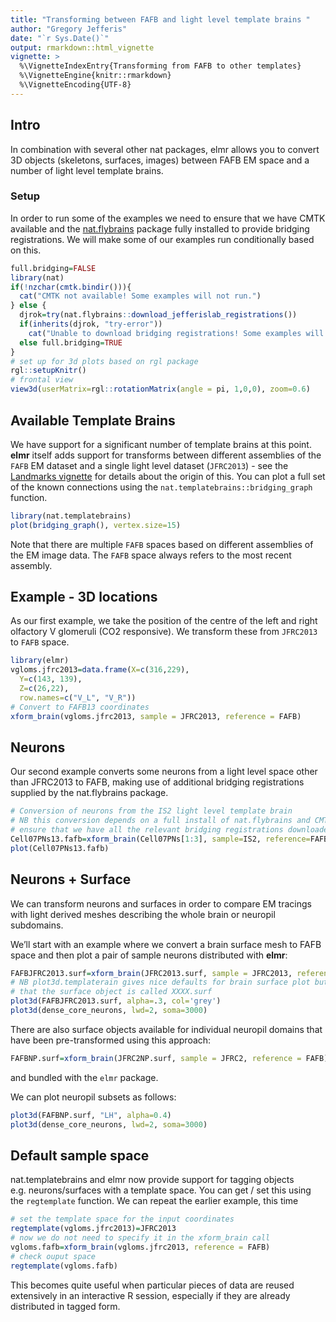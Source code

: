 ```yaml
---
title: "Transforming between FAFB and light level template brains "
author: "Gregory Jefferis"
date: "`r Sys.Date()`"
output: rmarkdown::html_vignette
vignette: >
  %\VignetteIndexEntry{Transforming from FAFB to other templates}
  %\VignetteEngine{knitr::rmarkdown}
  %\VignetteEncoding{UTF-8}
---
```

## Intro

In combination with several other nat packages, elmr allows you to convert 3D 
objects (skeletons, surfaces, images) between FAFB EM space and a number of light
level template brains.

### Setup
In order to run some of the examples we need to ensure that we have CMTK 
available and the [nat.flybrains](https://github.com/jefferislab/nat.flybrains) 
package fully installed to provide bridging
registrations. We will make some of our examples run conditionally based on this.

```r
full.bridging=FALSE
library(nat)
if(!nzchar(cmtk.bindir())){
  cat("CMTK not available! Some examples will not run.")
} else {
  djrok=try(nat.flybrains::download_jefferislab_registrations())
  if(inherits(djrok, "try-error")) 
    cat("Unable to download bridging registrations! Some examples will not run.")
  else full.bridging=TRUE
}
# set up for 3d plots based on rgl package
rgl::setupKnitr()
# frontal view
view3d(userMatrix=rgl::rotationMatrix(angle = pi, 1,0,0), zoom=0.6)
```

## Available Template Brains

We have support for a significant number of template brains at this point.
**elmr** itself adds support for transforms between different assemblies of the
`FAFB` EM dataset and a single light level dataset (`JFRC2013`) - see the
[Landmarks vignette](landmarks.html) for details about the origin of this. You
can plot a full set of the known connections using the
`nat.templatebrains::bridging_graph` function.

```r
library(nat.templatebrains)
plot(bridging_graph(), vertex.size=15)
```

Note that there are multiple `FAFB` spaces based on different assemblies of the
EM image data. The `FAFB` space always refers to the most recent assembly.

## Example - 3D locations

As our first example, we take the position of the centre of the left and right
olfactory V glomeruli (CO2 responsive). We transform these from `JFRC2013` to 
`FAFB` space.

```r
library(elmr)
vgloms.jfrc2013=data.frame(X=c(316,229),
  Y=c(143, 139),
  Z=c(26,22),
  row.names=c("V_L", "V_R"))
# Convert to FAFB13 coordinates
xform_brain(vgloms.jfrc2013, sample = JFRC2013, reference = FAFB)
```

## Neurons

Our second example converts some neurons from a light level space other than
JFRC2013 to FAFB, making use of additional bridging registrations supplied by
the nat.flybrains package.

```r
# Conversion of neurons from the IS2 light level template brain
# NB this conversion depends on a full install of nat.flybrains and CMTK
# ensure that we have all the relevant bridging registrations downloaded
Cell07PNs13.fafb=xform_brain(Cell07PNs[1:3], sample=IS2, reference=FAFB)
plot(Cell07PNs13.fafb)
```

## Neurons + Surface
We can transform neurons and surfaces in order to compare EM tracings with
light derived meshes describing the whole brain or neuropil subdomains.

We'll start with an example where we convert a brain surface mesh to FAFB
space and then plot a pair of sample neurons distributed with **elmr**:
```r
FAFBJFRC2013.surf=xform_brain(JFRC2013.surf, sample = JFRC2013, reference = FAFB)
# NB plot3d.templaterain gives nice defaults for brain surface plot but assumes
# that the surface object is called XXXX.surf
plot3d(FAFBJFRC2013.surf, alpha=.3, col='grey')
plot3d(dense_core_neurons, lwd=2, soma=3000)
```

There are also surface objects available for individual neuropil domains that
have been pre-transformed using this approach:

```r
FAFBNP.surf=xform_brain(JFRC2NP.surf, sample = JFRC2, reference = FAFB)
```

and bundled with the `elmr` package.

We can plot neuropil subsets as follows:
```r
plot3d(FAFBNP.surf, "LH", alpha=0.4)
plot3d(dense_core_neurons, lwd=2, soma=3000)
```

## Default sample space

nat.templatebrains and elmr now provide support for tagging objects e.g. neurons/surfaces
with a template space. You can get / set this using the `regtemplate` function.
We can repeat the earlier example, this time 
```r
# set the template space for the input coordinates
regtemplate(vgloms.jfrc2013)=JFRC2013
# now we do not need to specify it in the xform_brain call
vgloms.fafb=xform_brain(vgloms.jfrc2013, reference = FAFB)
# check ouput space
regtemplate(vgloms.fafb)
```

This becomes quite useful when particular pieces of data are reused extensively 
in an interactive R session, especially if they are already distributed in 
tagged form.
